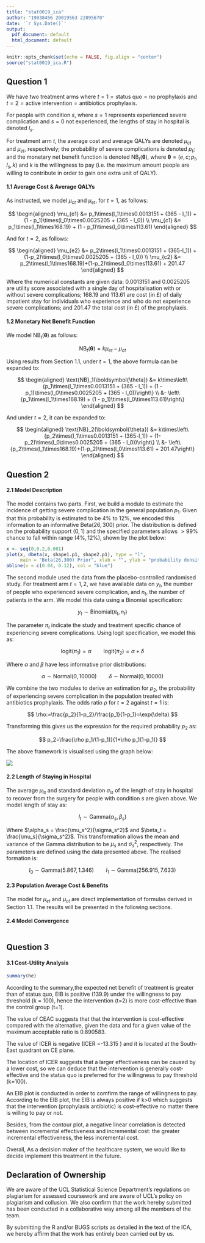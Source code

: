```yaml
---
title: "stat0019_ica"
author: "19038456 20019563 22095670"
date: '`r Sys.Date()`'
output:
  pdf_document: default
  html_document: default
---
```


```r
knitr::opts_chunk$set(echo = FALSE, fig.align = "center")
source("stat0019_ica.R")
```

## Question 1

We have two treatment arms where $t=1=\text{status quo}=\text{no prophylaxis}$ and $t=2=\text{active intervention}=\text{antibiotics prophylaxis}$.

For people with condition $s$, where $s=1$ represents experienced severe complication and $s=0$ not experienced, the lengths of stay in hospital is denoted $l_s$.

For treatment arm $t$, the average cost and average QALYs are denoted $\mu_{ct}$ and $\mu_{et}$, respectively; the probability of severe complications is denoted $p_t$; and the monetary net benefit function is denoted $\text{NB}_t(\boldsymbol{\theta})$, where $\boldsymbol{\theta}=(e,c;p_t,l_s,k)$ and $k$ is the willingness to pay (i.e. the maximum amount people are willing to contribute in order to gain one extra unit of QALY).

#### 1.1 Average Cost & Average QALYs

As instructed, we model $\mu_{ct}$ and $\mu_{et}$, for $t=1$, as follows:

$$
\begin{aligned}
\mu_{e1} &= p_1\times(l_1\times0.0013151 + (365 - l_1)) + (1 - p_1)\times(l_0\times0.0025205 + (365 - l_0)) \\
\mu_{c1} &= p_1\times(l_1\times168.19) + (1 - p_1)\times(l_0\times113.61)
\end{aligned}
$$

And for $t=2$, as follows:

$$
\begin{aligned}
\mu_{e2} &= p_2\times(l_1\times0.0013151 + (365-l_1)) + (1-p_2)\times(l_0\times0.0025205 + (365 - l_0)) \\
\mu_{c2} &= p_2\times(l_1\times168.19)+(1-p_2)\times(l_0\times113.61)  + 201.47
\end{aligned}
$$

Where the numerical constants are given data: $0.0013151$ and $0.0025205$ are utility score associated with a single day of hospitalisation with or without severe complications; $168.19$ and $113.61$ are cost (in £) of daily impatient stay for individuals who experience and who do not experience severe complications; and $201.47$ the total cost (in £) of the prophylaxis.

#### 1.2 Monetary Net Benefit Function

We model $\text{NB}_t(\boldsymbol{\theta})$ as follows:

$$
\text{NB}_t(\boldsymbol{\theta}) = k\mu_{et} - \mu_{ct}
$$

Using results from Section 1.1, under $t=1$, the above formula can be expanded to:

$$
\begin{aligned}
\text{NB}_1(\boldsymbol{\theta}) &= k\times\left\{p_1\times(l_1\times0.0013151 + (365 - l_1)) + (1 - p_1)\times(l_0\times0.0025205 + (365 - l_0))\right\} \\
&- \left\{p_1\times(l_1\times168.19) + (1 - p_1)\times(l_0\times113.61)\right\}
\end{aligned}
$$

And under $t=2$, it can be expanded to:

$$
\begin{aligned}
\text{NB}_2(\boldsymbol{\theta}) &= k\times\left\{p_2\times(l_1\times0.0013151 + (365-l_1)) + (1-p_2)\times(l_0\times0.0025205 + (365 - l_0))\right\} \\
&- \left\{p_2\times(l_1\times168.19)+(1-p_2)\times(l_0\times113.61)  + 201.47\right\}
\end{aligned}
$$

\newpage

## Question 2

#### 2.1 Model Description

The model contains two parts. First, we build a module to estimate the incidence of getting severe complication in the general population $p_1$. Given that this probability is estimated to be $4\%$ to $12\%$, we encoded this information to an informative $\text{Beta}(26,300)$ prior. The distribution is defined on the probability support $(0,1)$ and the specified parameters allows $>99\%$ chance to fall within range $(4\%,12\%)$, shown by the plot below:

```r
x <- seq(0,0.2,0.001)
plot(x, dbeta(x, shape1.p1, shape2.p1), type = "l",
	 main = "Beta(26,300) Prior", xlab = "", ylab = "probability density")
abline(v = c(0.04, 0.12), col = "blue")
```

The second module used the data from the placebo-controlled randomised study. For treatment arm $t=1,2$, we have available data on $y_t$, the number of people who experienced severe complication, and $n_t$, the number of patients in the arm. We model this data using a Binomial specification:

$$
y_t \sim \text{Binomial}(\pi_t,n_t)
$$

The parameter $\pi_t$ indicate the study and treatment specific chance of experiencing severe complications. Using logit specification, we model this as:

$$
\text{logit}(\pi_1)=\alpha\qquad\text{logit}(\pi_2)=\alpha+\delta
$$

Where $\alpha$ and $\beta$ have less informative prior distributions:

$$
\alpha\sim\text{Normal}(0,10000)\qquad\delta\sim\text{Normal}(0, 10000)
$$

We combine the two modules to derive an estimation for $p_2$, the probability of experiencing severe complication in the population treated with antibiotics prophylaxis. The odds ratio $\rho$ for $t=2$ against $t=1$ is:

$$
\rho:=\frac{p_2}{1-p_2}/\frac{p_1}{1-p_1}=\exp(\delta)
$$

Transforming this gives us the expression for the required probability $p_2$ as:

$$
p_2=\frac{\rho p_1/(1-p_1)}{1+\rho p_1(1-p_1)}
$$

The above framework is visualised using the graph below:

![](rct_model.png)

#### 2.2 Length of Staying in Hospital

The average $\mu_{ls}$ and standard deviation $\sigma_{ls}$ of the length of stay in hospital to recover from the surgery for people with condition $s$ are given above. We model length of stay as:

$$
l_t \sim \text{Gamma}(\alpha_s, \beta_s)
$$

Where $\alpha_s = \frac{\mu_s^2}{\sigma_s^2}$ and $\beta_t = \frac{\mu_s}{\sigma_s^2}$. This transformation allows the mean and variance of the Gamma distribution to be $\mu_s$ and $\sigma_s^2$, respectively. The parameters are defined using the data presented above. The realised formation is:

$$
l_0 \sim \text{Gamma}(5.867, 1.346) \qquad l_1 \sim \text{Gamma}(256.915, 7.633)
$$

#### 2.3 Population Average Cost & Benefits

The model for $\mu_{et}$ and $\mu_{ct}$ are direct implementation of formulas derived in Section 1.1. The results will be presented in the following sections.

#### 2.4 Model Convergence

```r

```

## Question 3

#### 3.1 Cost-Utility Analysis

```r
summary(he)
```

According to the summary,the expected net benefit of treatment is greater than of status quo, EIB is positive (139.9) under the willingness to pay threshold (k = 100), hence the intervention (t=2) is more cost-effective than the control group (t=1).

The value of CEAC suggests that that the intervention is cost-effective compared with the alternative, given the data and for a given value of the maximum acceptable ratio is 0.890583.

The value of ICER is negative (ICER =-13.315 ) and it is located at the South-East quadrant on CE plane.

The location of ICER suggests that a larger effectiveness can be caused by a lower cost, so we can deduce that the intervention is generally cost-effective and the status quo is preferred for the willingness to pay threshold (k=100).

An EIB plot is conducted in order to comfirm the range of willingness to pay. According to the EIB plot, the EIB is always positive if k\>0 which suggests that the intervention (prophylaxis antibiotic) is cost-effective no matter there is willing to pay or not.

Besides, from the contour plot, a negative linear correlation is detected between incremental effectiveness and incremental cost: the greater incremental effectiveness, the less incremental cost.

Overall, As a decision maker of the healthcare system, we would like to decide implement this treatment in the future.

\newpage

## Declaration of Ownership

We are aware of the UCL Statistical Science Department's regulations on plagiarism for assessed coursework and are aware of UCL's policy on plagiarism and collusion. We also confirm that the work hereby submitted has been conducted in a collaborative way among all the members of the team.

By submitting the R and/or BUGS scripts as detailed in the text of the ICA, we hereby affirm that the work has entirely been carried out by us.
